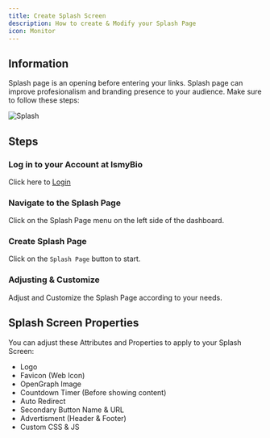```yaml
---
title: Create Splash Screen
description: How to create & Modify your Splash Page
icon: Monitor
---
```



## Information

Splash page is an opening before entering your links. Splash page can improve profesionalism and branding presence to your audience. Make sure to follow these steps:

![Splash](/splash.jpeg)

## Steps

<Steps>
<Step>

### Log in to your Account at IsmyBio

Click here to [Login](https://ismy.bio/login)

</Step>
<Step>

### Navigate to the Splash Page

Click on the Splash Page menu on the left side of the dashboard.

</Step>
<Step>

### Create Splash Page

Click on the `Splash Page` button to start.

</Step>
<Step>

### Adjusting & Customize

Adjust and Customize the Splash Page according to your needs.

</Step>
</Steps>

## Splash Screen Properties

You can adjust these Attributes and Properties to apply to your Splash Screen:

- Logo
- Favicon (Web Icon)
- OpenGraph Image
- Countdown Timer (Before showing content)
- Auto Redirect
- Secondary Button Name & URL
- Advertisment (Header & Footer)
- Custom CSS & JS
